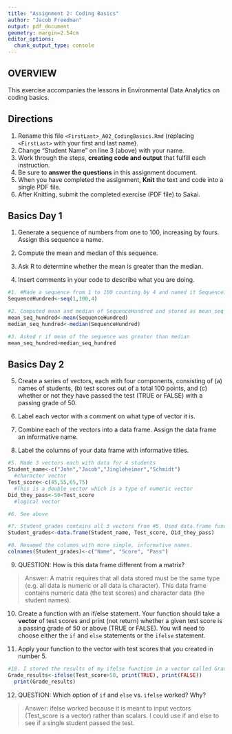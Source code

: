 ```yaml
---
title: "Assignment 2: Coding Basics"
author: "Jacob Freedman"
output: pdf_document
geometry: margin=2.54cm
editor_options: 
  chunk_output_type: console
---
```


## OVERVIEW

This exercise accompanies the lessons in Environmental Data Analytics on coding basics.

## Directions

1.  Rename this file `<FirstLast>_A02_CodingBasics.Rmd` (replacing `<FirstLast>` with your first and last name).
2.  Change "Student Name" on line 3 (above) with your name.
3.  Work through the steps, **creating code and output** that fulfill each instruction.
4.  Be sure to **answer the questions** in this assignment document.
5.  When you have completed the assignment, **Knit** the text and code into a single PDF file.
6.  After Knitting, submit the completed exercise (PDF file) to Sakai.

## Basics Day 1

1.  Generate a sequence of numbers from one to 100, increasing by fours. Assign this sequence a name.

2.  Compute the mean and median of this sequence.

3.  Ask R to determine whether the mean is greater than the median.

4.  Insert comments in your code to describe what you are doing.

```r
#1. #Made a sequence from 1 to 100 counting by 4 and named it Sequence100
SequenceHundred<-seq(1,100,4)

#2. Computed mean and median of SequenceHundred and stored as mean_seq_hundred and median_seq_hundred
mean_seq_hundred<-mean(SequenceHundred)
median_seq_hundred<-median(SequenceHundred)

#3. Asked r if mean of the sequence was greater than median
mean_seq_hundred>median_seq_hundred


```

## Basics Day 2

5.  Create a series of vectors, each with four components, consisting of (a) names of students, (b) test scores out of a total 100 points, and (c) whether or not they have passed the test (TRUE or FALSE) with a passing grade of 50.

6.  Label each vector with a comment on what type of vector it is.

7.  Combine each of the vectors into a data frame. Assign the data frame an informative name.

8.  Label the columns of your data frame with informative titles.

```r
#5. Made 3 vectors each with data for 4 students
Student_name<-c("John","Jacob","Jingleheimer","Schmidt")
  #character vector
Test_score<-c(45,55,65,75)
  #This is a double vector which is a type of numeric vector
Did_they_pass<-50<Test_score
  #logical vector

#6. See above

#7. Student_grades contains all 3 vectors from #5. Used data.frame function.
Student_grades<-data.frame(Student_name, Test_score, Did_they_pass)

#8. Renamed the columns with more simple, informative names.
colnames(Student_grades)<-c("Name", "Score", "Pass")

```

9.  QUESTION: How is this data frame different from a matrix?

> Answer: A matrix requires that all data stored must be the same type (e.g. all data is numeric or all data is character). This data frame contains numeric data (the test scores) and character data (the student names).

10. Create a function with an if/else statement. Your function should take a **vector** of test scores and print (not return) whether a given test score is a passing grade of 50 or above (TRUE or FALSE). You will need to choose either the `if` and `else` statements or the `ifelse` statement. 

11. Apply your function to the vector with test scores that you created in number 5.

```r
#10. I stored the results of my ifelse function in a vector called Grade_results. This shows whether the 4 students passed (TRUE) or failed (FALSE).
Grade_results<-ifelse(Test_score>50, print(TRUE), print(FALSE))
  print(Grade_results)

```

12. QUESTION: Which option of `if` and `else` vs. `ifelse` worked? Why?

> Answer: ifelse worked because it is meant to input vectors (Test_score is a vector) rather than scalars. I could use if and else to see if a single student passed the test.
